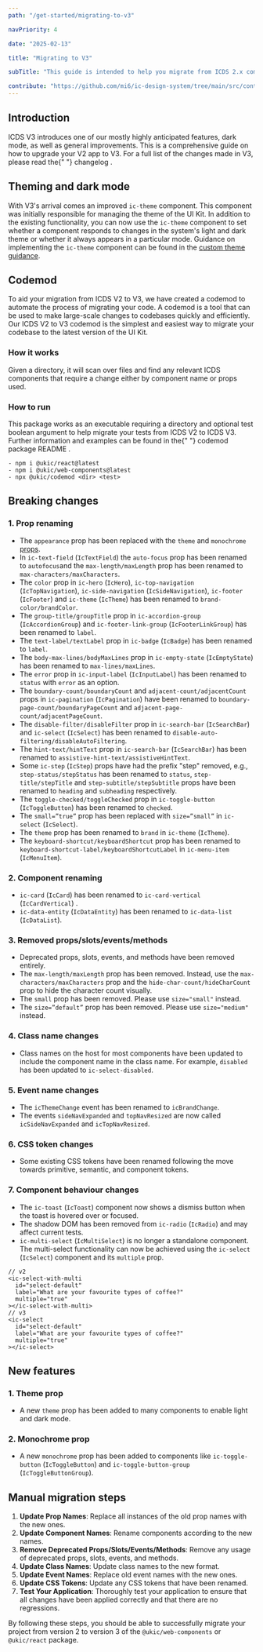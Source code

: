 ```yaml
---
path: "/get-started/migrating-to-v3"

navPriority: 4

date: "2025-02-13"

title: "Migrating to V3"

subTitle: "This guide is intended to help you migrate from ICDS 2.x components to ICDS 3.x components."

contribute: "https://github.com/mi6/ic-design-system/tree/main/src/content/structured/get-started/migrating-to-v3.mdx"
---
```


## Introduction

<p>
  ICDS V3 introduces one of our mostly highly anticipated features, dark mode,
  as well as general improvements. This is a comprehensive guide on how to
  upgrade your V2 app to V3. For a full list of the changes made in V3, please
  read the{" "}
  <ic-link
    target="_blank"
    href="https://github.com/mi6/ic-ui-kit/blob/v3.0.0/main/packages/web-components/CHANGELOG.md"
    rel="noreferrer noopener"
  >
    changelog
  </ic-link>
  .
</p>

## Theming and dark mode

With V3's arrival comes an improved `ic-theme` component. This component was initially responsible for managing the theme of the UI Kit. In addition to the existing functionality, you can now use the `ic-theme` component to set whether a component responds to changes in the system's light and dark theme or whether it always appears in a particular mode. Guidance on implementing the `ic-theme` component can be found in the [custom theme guidance](/get-started/development/custom-theme).

## Codemod

To aid your migration from ICDS V2 to V3, we have created a codemod to automate the process of migrating your code. A codemod is a tool that can be used to make large-scale changes to codebases quickly and efficiently. Our ICDS V2 to V3 codemod is the simplest and easiest way to migrate your codebase to the latest version of the UI Kit.

### How it works

Given a directory, it will scan over files and find any relevant ICDS components that require a change either by component name or props used.

### How to run

<p>
  This package works as an executable requiring a directory and optional test
  boolean argument to help migrate your tests from ICDS V2 to ICDS V3. Further
  information and examples can be found in the{" "}
  <ic-link
    target="_blank"
    href="https://github.com/mi6/ic-ui-kit/blob/v3.0.0/main/packages/codemod/README.md"
    rel="noreferrer noopener"
  >
    codemod package README
  </ic-link>
  .
</p>

```console
- npm i @ukic/react@latest
- npm i @ukic/web-components@latest
- npx @ukic/codemod <dir> <test>
```

## Breaking changes

### 1. Prop renaming

- The `appearance` prop has been replaced with the `theme` and `monochrome` [props](/get-started/development/custom-theme/#dark-mode-as-a-theme).
- In `ic-text-field` (`IcTextField`) the `auto-focus` prop has been renamed to `autofocus`and the `max-length/maxLength` prop has been renamed to `max-characters/maxCharacters`.
- The `color` prop in `ic-hero` (`IcHero`), `ic-top-navigation` (`IcTopNavigation`), `ic-side-navigation` (`IcSideNavigation`), `ic-footer` (`IcFooter`) and `ic-theme` (`IcTheme`) has been renamed to `brand-color/brandColor`.
- The `group-title/groupTitle` prop in `ic-accordion-group` (`IcAccordionGroup`) and `ic-footer-link-group` (`IcFooterLinkGroup`) has been renamed to `label`.
- The `text-label/textLabel` prop in `ic-badge` (`IcBadge`) has been renamed to `label`.
- The `body-max-lines/bodyMaxLines` prop in `ic-empty-state` (`IcEmptyState`) has been renamed to `max-lines/maxLines`.
- The `error` prop in `ic-input-label` (`IcInputLabel`) has been renamed to `status` with `error` as an option.
- The `boundary-count/boundaryCount` and `adjacent-count/adjacentCount` props in `ic-pagination` (`IcPagination`) have been renamed to `boundary-page-count/boundaryPageCount` and `adjacent-page-count/adjacentPageCount`.
- The `disable-filter/disableFilter` prop in `ic-search-bar` (`IcSearchBar`) and `ic-select` (`IcSelect`) has been renamed to `disable-auto-filtering/disableAutoFiltering`.
- The `hint-text/hintText` prop in `ic-search-bar` (`IcSearchBar`) has been renamed to `assistive-hint-text/assistiveHintText`.
- Some `ic-step` (`IcStep`) props have had the prefix "step" removed, e.g., `step-status/stepStatus` has been renamed to `status`, `step-title/stepTitle` and `step-subtitle/stepSubtitle` props have been renamed to `heading` and `subheading` respectively.
- The `toggle-checked/toggleChecked` prop in `ic-toggle-button` (`IcToggleButton`) has been renamed to `checked`.
- The `small=”true”` prop has been replaced with `size=”small”` in `ic-select` (`IcSelect`).
- The `theme` prop has been renamed to `brand` in `ic-theme` (`IcTheme`).
- The `keyboard-shortcut/keyboardShortcut` prop has been renamed to `keyboard-shortcut-label/keyboardShortcutLabel` in `ic-menu-item` (`IcMenuItem`).

### 2. Component renaming

- `ic-card` (`IcCard`) has been renamed to `ic-card-vertical` (`IcCardVertical`) .
- `ic-data-entity` (`IcDataEntity`) has been renamed to `ic-data-list` (`IcDataList`).

### 3. Removed props/slots/events/methods

- Deprecated props, slots, events, and methods have been removed entirely.
- The `max-length/maxLength` prop has been removed. Instead, use the `max-characters/maxCharacters` prop and the `hide-char-count/hideCharCount` prop to hide the character count visually.
- The `small` prop has been removed. Please use `size="small"` instead.
- The `size=”default”` prop has been removed. Please use `size="medium"` instead.

### 4. Class name changes

- Class names on the host for most components have been updated to include the component name in the class name. For example, `disabled` has been updated to `ic-select-disabled`.

### 5. Event name changes

- The `icThemeChange` event has been renamed to `icBrandChange`.
- The events `sideNavExpanded` and `topNavResized` are now called `icSideNavExpanded` and `icTopNavResized`.

### 6. CSS token changes

- Some existing CSS tokens have been renamed following the move towards primitive, semantic, and component tokens.

### 7. Component behaviour changes

- The `ic-toast` (`IcToast`) component now shows a dismiss button when the toast is hovered over or focused.
- The shadow DOM has been removed from `ic-radio` (`IcRadio`) and may affect current tests.
- `ic-multi-select` (`IcMultiSelect`) is no longer a standalone component. The multi-select functionality can now be achieved using the `ic-select` (`IcSelect`) component and its `multiple` prop.

```tsx
// v2
<ic-select-with-multi
  id="select-default"
  label="What are your favourite types of coffee?"
  multiple="true"
></ic-select-with-multi>
// v3
<ic-select
  id="select-default"
  label="What are your favourite types of coffee?"
  multiple="true"
></ic-select>
```

## New features

### 1. Theme prop

- A new `theme` prop has been added to many components to enable light and dark mode.

### 2. Monochrome prop

- A new `monochrome` prop has been added to components like `ic-toggle-button` (`IcToggleButton`) and `ic-toggle-button-group` (`IcToggleButtonGroup`).

## Manual migration steps

1. **Update Prop Names**: Replace all instances of the old prop names with the new ones.
2. **Update Component Names**: Rename components according to the new names.
3. **Remove Deprecated Props/Slots/Events/Methods**: Remove any usage of deprecated props, slots, events, and methods.
4. **Update Class Names**: Update class names to the new format.
5. **Update Event Names**: Replace old event names with the new ones.
6. **Update CSS Tokens**: Update any CSS tokens that have been renamed.
7. **Test Your Application**: Thoroughly test your application to ensure that all changes have been applied correctly and that there are no regressions.

By following these steps, you should be able to successfully migrate your project from version 2 to version 3 of the `@ukic/web-components` or `@ukic/react` package.
